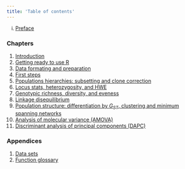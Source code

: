 ```yaml
---
title: 'Table of contents'
---
```


i.   [Preface](Preface.html)

### Chapters

1.   [Introduction](Introduction.html)
2.   [Getting ready to use R](Getting_ready_to_use_R.html)
3.   [Data formating and preparation](Data_Preparation.html)
3.   [First steps](First_Steps.html)
4.   [Populations hierarchies: subsetting and clone correction](Population_Hierarchies.html)
5.   [Locus stats, heterozygosity, and HWE](Locus_Stats.html)
6.   [Genotypic richness, diversity, and eveness](Genotypic_EvenRichDiv.html)
7.   [Linkage disequilibrium](Linkage_disequilibrium.html)
8.   [Population structure: differentiation by $G_{ST}$, clustering and minimum spanning networks](Pop_Structure.html)
9.   [Analysis of molecular variance (AMOVA)](AMOVA.html)
10.   [Discriminant analysis of principal components (DAPC)](DAPC.html)

### Appendices

1. [Data sets](Data_sets.html)
2. [Function glossary](Function_Glossary.html)

